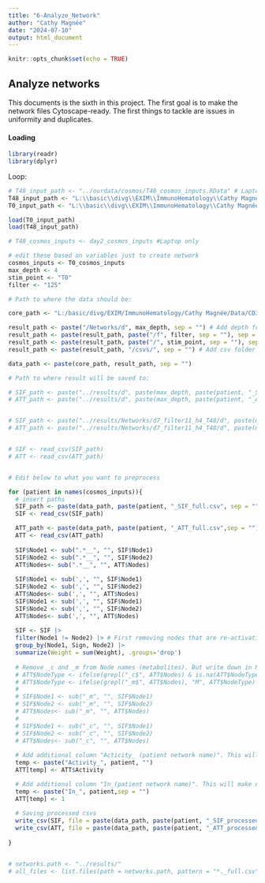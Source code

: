 ```yaml
---
title: "6-Analyze_Network"
author: "Cathy Magnée"
date: "2024-07-10"
output: html_document
---
```


```r
knitr::opts_chunk$set(echo = TRUE)
```

## Analyze networks

This documents is the sixth in this project. The first goal is to make the network files Cytoscape-ready. The first things to tackle are issues in uniformity and duplicates.

#### Loading

```r
library(readr)
library(dplyr)
```
Loop:
```r
# T48_input_path <- "../ourdata/cosmos/T48_cosmos_inputs.RData" # Laptop only
T48_input_path <- "L:\\basic\\divg\\EXIM\\ImmunoHematology\\Cathy Magnée\\Data\\CD3_HDvsCLL\\CosmosR\\T48_cosmos_inputs.RData"
T0_input_path <- "L:\\basic\\divg\\EXIM\\ImmunoHematology\\Cathy Magnée\\Data\\CD3_HDvsCLL\\CosmosR\\T0_cosmos_inputs.RData"

load(T0_input_path)
load(T48_input_path)

# T48_cosmos_inputs <- day2_cosmos_inputs #Laptop only

# edit these based on variables just to create network
cosmos_inputs <- T0_cosmos_inputs 
max_depth <- 4
stim_point <- "T0"
filter <- "125" 

# Path to where the data should be:

core_path <- "L:/basic/divg/EXIM/ImmunoHematology/Cathy Magnée/Data/CD3_HDvsCLL/CosmosR"

result_path <- paste("/Networks/d", max_depth, sep = "") # Add depth folder
result_path <- paste(result_path, paste("/f", filter, sep = ""), sep = "") # Add filter folder
result_path <- paste(result_path, paste("/", stim_point, sep = ""), sep = "") # Add stim/unstim point folder
result_path <- paste(result_path, "/csvs/", sep = "") # Add csv folder

data_path <- paste(core_path, result_path, sep = "")

# Path to where result will be saved to:

# SIF_path <- paste("../results/d", paste(max_depth, paste(patient, "_SIF_full.csv", sep = ""), sep = ""), sep = "")
# ATT_path <- paste("../results/d", paste(max_depth, paste(patient, "_ATT_full.csv",sep = ""), sep = ""), sep = "")


# SIF_path <- paste("../results/Networks/d7_filter11_h4_T48/d", paste(max_depth, paste(patient, "_SIF_full.csv", sep = ""), sep = ""), sep = "")
# ATT_path <- paste("../results/Networks/d7_filter11_h4_T48/d", paste(max_depth, paste(patient, "_ATT_full.csv",sep = ""), sep = ""), sep = "")


# SIF <- read_csv(SIF_path)
# ATT <- read_csv(ATT_path)


# Edit below to what you want to preprocess

for (patient in names(cosmos_inputs)){
  # insert paths
  SIF_path <- paste(data_path, paste(patient, "_SIF_full.csv", sep = ""), sep = "")
  SIF <- read_csv(SIF_path)

  ATT_path <- paste(data_path, paste(patient, "_ATT_full.csv",sep = ""), sep = "")
  ATT <- read_csv(ATT_path)
  
  SIF$Node1 <- sub(".*__", "", SIF$Node1)
  SIF$Node2 <- sub(".*__", "", SIF$Node2)
  ATT$Nodes<- sub(".*__", "", ATT$Nodes)
  
  SIF$Node1 <- sub(',', "", SIF$Node1)
  SIF$Node2 <- sub(',', "", SIF$Node2)
  ATT$Nodes<- sub(',', "", ATT$Nodes)
  SIF$Node1 <- sub(',', "", SIF$Node1)
  SIF$Node2 <- sub(',', "", SIF$Node2)
  ATT$Nodes<- sub(',', "", ATT$Nodes)
  
  SIF <- SIF |>
  filter(Node1 != Node2) |> # First removing nodes that are re-activating themselves
  group_by(Node1, Sign, Node2) |>
  summarize(Weight = sum(Weight), .groups='drop')
  
  # Remove _c and _m from Node names (metabolites). But write down in NodeType # Cancelled because it gives information about cell system.
  # ATT$NodeType <- ifelse(grepl("_c$", ATT$Nodes) & is.na(ATT$NodeType), "C", ATT$NodeType)
  # ATT$NodeType <- ifelse(grepl("_m$", ATT$Nodes), "M", ATT$NodeType)
  # 
  # SIF$Node1 <- sub("_m", "", SIF$Node1)
  # SIF$Node2 <- sub("_m", "", SIF$Node2)
  # ATT$Nodes<- sub("_m", "", ATT$Nodes)
  # 
  # SIF$Node1 <- sub("_c", "", SIF$Node1)
  # SIF$Node2 <- sub("_c", "", SIF$Node2)
  # ATT$Nodes<- sub("_c", "", ATT$Nodes)
  
  # Add additional column "Acticity_ (patient network name)". This will make network processing within cytoscape easier.
  temp <- paste("Activity_", patient, "")
  ATT[temp] <- ATT$Activity

  # Add additional column "In_(patient network name)". This will make network processing within cytoscape easier.
  temp <- paste("In_", patient,sep = "")
  ATT[temp] <- 1
 
  # Saving processed csvs
  write_csv(SIF, file = paste(data_path, paste(patient, "_SIF_processed.csv", sep = ""), sep = ""))
  write_csv(ATT, file = paste(data_path, paste(patient, "_ATT_processed.csv", sep = ""), sep = ""))
  
}


# networks.path <- "../results/"
# all_files <- list.files(path = networks.path, pattern = "*._full.csv", full.names = TRUE)


```

